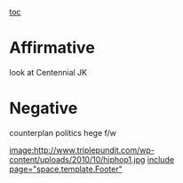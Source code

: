 [[toc]]
=Affirmative= 
look at Centennial JK
=Negative= 
counterplan
politics
hege 
f/w





[[image:http://www.triplepundit.com/wp-content/uploads/2010/10/hiphop1.jpg]]
[[include page="space.template.Footer"]]